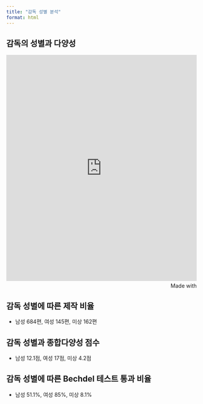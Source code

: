 ```yaml
---
title: "감독 성별 분석"
format: html
---
```


## 감독의 성별과 다양성

<iframe src='https://flo.uri.sh/story/3171475/embed' title='Interactive or visual content' class='flourish-embed-iframe' frameborder='0' scrolling='no' style='width:100%;height:600px;' sandbox='allow-same-origin allow-forms allow-scripts allow-downloads allow-popups allow-popups-to-escape-sandbox allow-top-navigation-by-user-activation'></iframe><div style='width:100%!;margin-top:4px!important;text-align:right!important;'><a class='flourish-credit' href='https://public.flourish.studio/story/3171475/?utm_source=embed&utm_campaign=story/3171475' target='_top' style='text-decoration:none!important'><img alt='Made with Flourish' src='https://public.flourish.studio/resources/made_with_flourish.svg' style='width:105px!important;height:16px!important;border:none!important;margin:0!important;'> </a></div>

## 감독 성별에 따른 제작 비율
- 남성 684편, 여성 145편, 미상 162편

## 감독 성별과 종합다양성 점수
- 남성 12.1점, 여성 17점, 미상 4.2점

## 감독 성별에 따른 Bechdel 테스트 통과 비율
- 남성 51.1%, 여성 85%, 미상 8.1%
